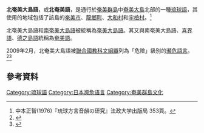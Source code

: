 {{Infobox language
|name=北奄美大島語
|nativename={{lang|ryn|シマユムタ}}
|altname=Northern Amami-Oshima
|states=[[日本|日本]]
|region=[[奄美大島|奄美大島]]北部
|speakers=10,000
|date=2004<ref>{{Cite web |url=http://www.ethnologue.com/language/ryn |title=Amami at Ethnologue (18th ed., 2015) |accessdate=2016-06-10 |archive-date=2016-03-24 |archive-url=https://web.archive.org/web/20160324201936/http://www.ethnologue.com/language/ryn |dead-url=no }}</ref>
|familycolor=Altaic
|fam1=[[日本-琉球語系|日本-琉球語系]]
|fam2=[[琉球語|琉球語]]
|fam3=[[北琉球語群|北琉球語群]]
|fam4=[[奄美語|奄美語]]
|fam5=[[奄美大岛语|奄美大岛语]]
|iso3=ryn 
|glotto=nort2935
|glottorefname=Northern Amami-Oshima
|vitality=d
|map=[[File:Northern_Amami_Oshima_linguistic_sameness.svg|250px]]
|mapcaption=綠色、紅色以及北部淡黃色部分為北奄美大島語使用地區
}}
'''北奄美大島語'''，或'''北奄美語'''，是通行於[[奄美群島|奄美群島]]中[[奄美大島|奄美大島]]北部的一種[[琉球語|琉球語]]，其使用的地域包括了該島的[[奄美市|奄美市]]、[[龍鄉町|龍鄉町]]、[[大和村|大和村]]和[[宇檢村|宇檢村]]。<ref name="中本">中本正智(1976)『琉球方言音韻の研究』法政大学出版局 353頁。</ref>

北奄美大島語和[[南奄美大島語|南奄美大島語]]被統稱為[[奄美大島語|奄美大島語]]。其又與南奄美大島語、[[喜界語|喜界語]]、[[德之島語|德之島語]]統稱為[[奄美語|奄美語]]。

2009年2月，北奄美大島語被[[聯合國教科文組織|聯合國教科文組織]]列為「危險」級別的[[瀕危語言|瀕危語言]]。<ref>{{Cite web |url=http://www.bunka.go.jp/kokugo_nihongo/kokugo_sisaku/kikigengo/ |title=消滅の危機にある方言・言語,文化庁 |accessdate=2016-06-10 |archive-date=2015-04-26 |archive-url=https://web.archive.org/web/20150426003414/http://www.bunka.go.jp/kokugo_nihongo/kokugo_sisaku/kikigengo/ |dead-url=yes }}</ref><ref>{{Cite web |url=http://www.asahi.com/shimbun/nie/kiji/kiji/20090302.html |title=八丈語？ 世界2500言語、消滅危機 日本は8語対象、方言も独立言語 ユネスコ |author= |date=2009-02-20 |work= |publisher=朝日新聞 |accessdate=2014-03-29 |archive-date=2014-03-29 |archive-url=https://web.archive.org/web/20140329080927/http://www.asahi.com/shimbun/nie/kiji/kiji/20090302.html |dead-url=no }}</ref>

==參考資料==
{{reflist}}

{{琉球語}}
[[Category:琉球語|Category:琉球語]]
[[Category:日本濒危语言|Category:日本濒危语言]]
[[Category:奄美群島文化|Category:奄美群島文化]]